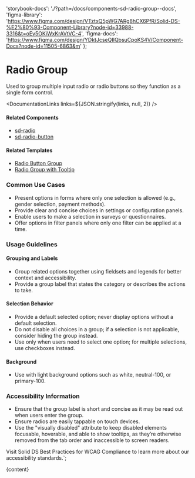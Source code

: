 

  'storybook-docs': './?path=/docs/components-sd-radio-group--docs',
  'figma-library':
    'https://www.figma.com/design/VTztxQ5pWG7ARg8hCX6PfR/Solid-DS-%E2%80%93-Component-Library?node-id=33988-3316&t=oEv5OKiWxKrAVtVC-4',
  'figma-docs': 'https://www.figma.com/design/YDktJcseQIIQbsuCpoKS4V/Component-Docs?node-id=11505-6863&m'
};

# Radio Group

Used to group multiple input radio or radio buttons so they function as a single form control.

<DefaultStory />

<DocumentationLinks links=${JSON.stringify(links, null, 2)} />

#### Related Components

- [sd-radio](./?path=/docs/components-sd-radio--docs)
- [sd-radio-button](./?path=/docs/components-sd-radio-button--docs)

#### Related Templates

- [Radio Button Group](./?path=/docs/templates-radio-button-group--docs)
- [Radio Group with Tooltip](./?path=/docs/templates-tooltip--docs)

### Common Use Cases

- Present options in forms where only one selection is allowed (e.g., gender selection, payment methods).
- Provide clear and concise choices in settings or configuration panels.
- Enable users to make a selection in surveys or questionnaires.
- Offer options in filter panels where only one filter can be applied at a time.

### Usage Guidelines

#### Grouping and Labels

- Group related options together using fieldsets and legends for better context and accessibility.
- Provide a group label that states the category or describes the actions to take.

#### Selection Behavior

- Provide a default selected option; never display options without a default selection.
- Do not disable all choices in a group; if a selection is not applicable, consider hiding the group instead.
- Use only when users need to select one option; for multiple selections, use checkboxes instead.

#### Background

- Use with light background options such as white, neutral-100, or primary-100.

### Accessibility Information

- Ensure that the group label is short and concise as it may be read out when users enter the group.
- Ensure radios are easily tappable on touch devices.
- Use the "visually disabled" attribute to keep disabled elements focusable, hoverable, and able to show tooltips, as they’re otherwise removed from the tab order and inaccessible to screen readers.

Visit <sd-link href="https://www.figma.com/design/YDktJcseQIIQbsuCpoKS4V/Component-Docs?node-id=10708-5011&t=Z1FxSGWkmXG5r5sw-4" target="_blank">Solid DS Best Practices for WCAG Compliance</sd-link> to learn more about our accessibility standards.`;

<Meta title="Components/sd-radio-group/Overview" />

<OverviewFormatter story={SdRadioGroupStories.Default}>{content}</OverviewFormatter>

